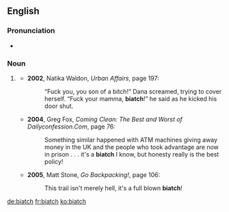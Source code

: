==English==

===Pronunciation===
* {{a|US}} {{IPA|/bi.ˈɑtʃ/|lang=en}}

===Noun===
{{en-noun|es}}

# {{context|pejorative|slang|[[gangsta]]|lang=en}} {{alternative form of|BITCH|lang=en}}
#* '''2002''', Natika Waldon, ''Urban Affairs'', page 197:
#*: “Fuck you, you son of a bitch!” Dana screamed, trying to cover herself. “Fuck your mamma, '''biatch'''!” he said as he kicked his door shut.
#* '''2004''', Greg Fox, ''Coming Clean: The Best and Worst of Dailyconfession.Com'', page 76:
#*: Something similar happened with ATM machines giving away money in the UK and the people who took advantage are now in prison . . . it's a '''biatch''' I know, but honesty really is the best policy!
#* '''2005''', Matt Stone, ''Go Backpacking!'', page 106:
#*: This trail isn't merely hell, it's a full blown '''biatch'''!

[[de:biatch]]
[[fr:biatch]]
[[ko:biatch]]